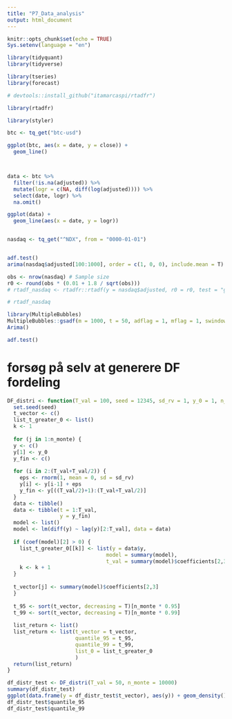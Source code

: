 ```yaml
---
title: "P7_Data_analysis"
output: html_document
---
```


```r
knitr::opts_chunk$set(echo = TRUE)
Sys.setenv(language = "en")

library(tidyquant)
library(tidyverse)

library(tseries)
library(forecast)

# devtools::install_github("itamarcaspi/rtadfr")

library(rtadfr)

library(styler)
```


```r

btc <- tq_get("btc-usd")

ggplot(btc, aes(x = date, y = close)) +
  geom_line()



data <- btc %>%
  filter(!is.na(adjusted)) %>%
  mutate(logr = c(NA, diff(log(adjusted)))) %>%
  select(date, logr) %>%
  na.omit()

ggplot(data) +
  geom_line(aes(x = date, y = logr))


nasdaq <- tq_get("^NDX", from = "0000-01-01")


adf.test()
arima(nasdaq$adjusted[100:1000], order = c(1, 0, 0), include.mean = T)
```


```r

obs <- nrow(nasdaq) # Sample size
r0 <- round(obs * (0.01 + 1.8 / sqrt(obs)))
# rtadf_nasdaq <- rtadfr::rtadf(y = nasdaq$adjusted, r0 = r0, test = "gsadf")

# rtadf_nasdaq
```


```r

library(MultipleBubbles)
MultipleBubbles::gsadf(m = 1000, t = 50, adflag = 1, mflag = 1, swindow0 = 10)
Arima()

adf.test()
```


# forsøg på selv at generere DF fordeling

```r


DF_distri <- function(T_val = 100, seed = 12345, sd_rv = 1, y_0 = 1, n_monte = 10) {
  set.seed(seed)
  t_vector <- c()
  list_t_greater_0 <- list()
  k <- 1
  
  for (j in 1:n_monte) {
  y <- c()
  y[1] <- y_0
  y_fin <- c()
    
  for (i in 2:(T_val+T_val/2)) {
    eps <- rnorm(1, mean = 0, sd = sd_rv)
    y[i] <- y[i-1] + eps
    y_fin <- y[((T_val/2)+1):(T_val+T_val/2)]
  }
  data <- tibble()
  data <- tibble(t = 1:T_val,
                 y = y_fin)
  model <- list()
  model <- lm(diff(y) ~ lag(y)[2:T_val], data = data)
  
  if (coef(model)[2] > 0) {
    list_t_greater_0[[k]] <- list(y = data$y,
                                model = summary(model),
                                t_val = summary(model)$coefficients[2,3])
    k <- k + 1
  }
  
  t_vector[j] <- summary(model)$coefficients[2,3]
  }
  
  t_95 <- sort(t_vector, decreasing = T)[n_monte * 0.95]
  t_99 <- sort(t_vector, decreasing = T)[n_monte * 0.99]
  
  list_return <- list()
  list_return <- list(t_vector = t_vector,
                      quantile_95 = t_95,
                      quantile_99 = t_99,
                      list_0 = list_t_greater_0
                      )
  return(list_return)
}

df_distr_test <- DF_distri(T_val = 50, n_monte = 10000)
summary(df_distr_test)
ggplot(data.frame(y = df_distr_test$t_vector), aes(y)) + geom_density()
df_distr_test$quantile_95
df_distr_test$quantile_99

```




